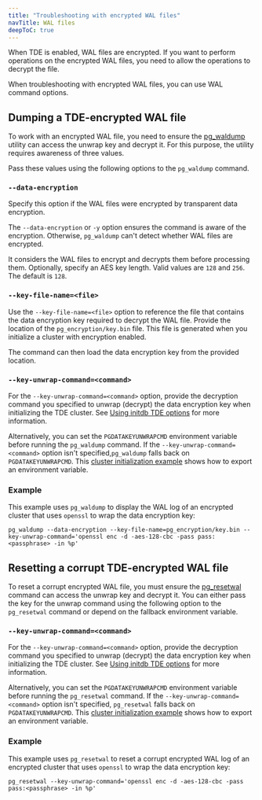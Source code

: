 ```yaml
---
title: "Troubleshooting with encrypted WAL files"
navTitle: WAL files
deepToC: true
---
```


When TDE is enabled, WAL files are encrypted. If you want to perform operations on the encrypted WAL files, you need to allow the operations to decrypt the file. 

When troubleshooting with encrypted WAL files, you can use WAL command options. 

## Dumping a TDE-encrypted WAL file

To work with an encrypted WAL file, you need to ensure the [pg_waldump](https://www.postgresql.org/docs/current/pgwaldump.html) utility can access the unwrap key and decrypt it. For this purpose, the utility requires awareness of three values.

Pass these values using the following options to the `pg_waldump` command.

### `--data-encryption`

Specify this option if the WAL files were encrypted by transparent data encryption.

The `--data-encryption` or `-y` option ensures the command is aware of the encryption. Otherwise, `pg_waldump` can't detect whether WAL files are encrypted.

It considers the WAL files to encrypt and decrypts them before processing them. Optionally, specify an AES key length. Valid values are `128` and `256`. The default is `128`.

### `--key-file-name=<file>`

Use the `--key-file-name=<file>` option to reference the file that contains the data encryption key required to decrypt the WAL file. Provide the location of the `pg_encryption/key.bin` file. This file is generated when you initialize a cluster with encryption enabled. 

The command can then load the data encryption key from the provided location. 

### `--key-unwrap-command=<command>`

For the `--key-unwrap-command=<command>` option, provide the decryption command you specified to unwrap (decrypt) the data encryption key when initializing the TDE cluster. See [Using initdb TDE options](enabling_tde/#using-initdb-tde-options) for more information. 

Alternatively, you can set the `PGDATAKEYUNWRAPCMD` environment variable before running the `pg_waldump` command. If the `--key-unwrap-command=<command>` option isn't specified,`pg_waldump` falls back on `PGDATAKEYUNWRAPCMD`. This [cluster initialization example](enabling_tde/#example) shows how to export an environment variable.

### Example

This example uses `pg_waldump` to display the WAL log of an encrypted cluster that uses `openssl` to wrap the data encryption key: 

```
pg_waldump --data-encryption --key-file-name=pg_encryption/key.bin --key-unwrap-command='openssl enc -d -aes-128-cbc -pass pass:<passphrase> -in %p'
```

## Resetting a corrupt TDE-encrypted WAL file

To reset a corrupt encrypted WAL file, you must ensure the [pg_resetwal](https://www.postgresql.org/docs/current/app-pgresetwal.html) command can access the unwrap key and decrypt it. You can either pass the key for the unwrap command using the following option to the `pg_resetwal` command or depend on the fallback environment variable.

### `--key-unwrap-command=<command>`

For the `--key-unwrap-command=<command>` option, provide the decryption command you specified to unwrap (decrypt) the data encryption key when initializing the TDE cluster. See [Using initdb TDE options](enabling_tde/#using-initdb-tde-options) for more information. 

Alternatively, you can set the `PGDATAKEYUNWRAPCMD` environment variable before running the `pg_resetwal` command. If the `--key-unwrap-command=<command>` option isn't specified, `pg_resetwal` falls back on `PGDATAKEYUNWRAPCMD`. This [cluster initialization example](enabling_tde/#example) shows how to export an environment variable.

### Example

This example uses `pg_resetwal` to reset a corrupt encrypted WAL log of an encrypted cluster that uses `openssl` to wrap the data encryption key:

```
pg_resetwal --key-unwrap-command='openssl enc -d -aes-128-cbc -pass pass:<passphrase> -in %p'
```